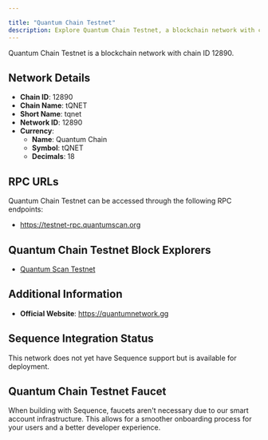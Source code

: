 ```yaml
---

title: "Quantum Chain Testnet"
description: Explore Quantum Chain Testnet, a blockchain network with chain ID 12890. Learn about its native currency, Quantum Chain, and how to interact with the network.
---
```




Quantum Chain Testnet is a blockchain network with chain ID 12890.

## Network Details

- **Chain ID**: 12890
- **Chain Name**: tQNET
- **Short Name**: tqnet
- **Network ID**: 12890
- **Currency**: 
  - **Name**: Quantum Chain
  - **Symbol**: tQNET
  - **Decimals**: 18

## RPC URLs

Quantum Chain Testnet can be accessed through the following RPC endpoints:

- https://testnet-rpc.quantumscan.org

## Quantum Chain Testnet Block Explorers

- [Quantum Scan Testnet](https://testnet.quantumscan.org)

## Additional Information

- **Official Website**: https://quantumnetwork.gg

## Sequence Integration Status

This network does not yet have Sequence support but is available for deployment.

## Quantum Chain Testnet Faucet

When building with Sequence, faucets aren't necessary due to our smart account infrastructure. This allows for a smoother onboarding process for your users and a better developer experience.
